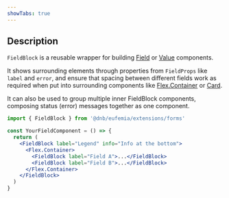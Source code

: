 ```yaml
---
showTabs: true
---
```



## Description

`FieldBlock` is a reusable wrapper for building [Field](/uilib/extensions/forms/create-component/Field) or [Value](/uilib/extensions/forms/create-component/Value) components.

It shows surrounding elements through properties from `FieldProps` like `label` and `error`, and ensure that spacing between different fields work as required when put into surrounding components like [Flex.Container](/uilib/components/flex/container/) or [Card](/uilib/components/card/).

It can also be used to group multiple inner FieldBlock components, composing status (error) messages together as one component.

```jsx
import { FieldBlock } from '@dnb/eufemia/extensions/forms'

const YourFieldComponent = () => {
  return (
    <FieldBlock label="Legend" info="Info at the bottom">
      <Flex.Container>
        <FieldBlock label="Field A">...</FieldBlock>
        <FieldBlock label="Field B">...</FieldBlock>
      </Flex.Container>
    </FieldBlock>
  )
}
```

<Demos />
